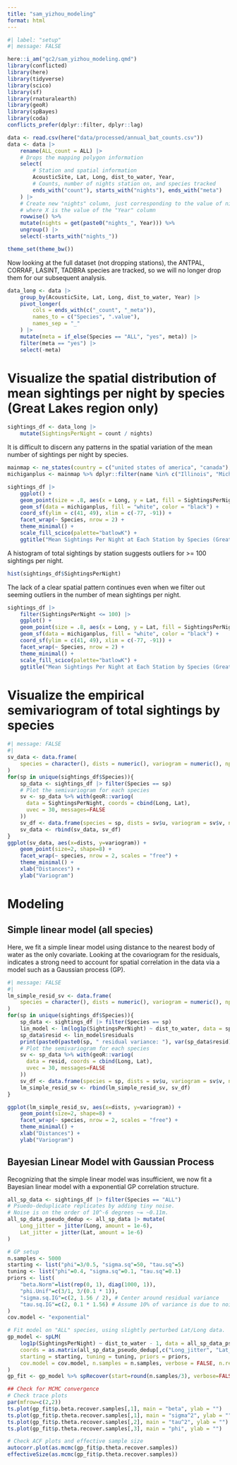 ```yaml
---
title: "sam_yizhou_modeling"
format: html
---
```


```r
#| label: "setup"
#| message: FALSE

here::i_am("gc2/sam_yizhou_modeling.qmd")
library(conflicted)
library(here)
library(tidyverse)
library(scico)
library(sf)
library(rnaturalearth)
library(geoR)
library(spBayes)
library(coda)
conflicts_prefer(dplyr::filter, dplyr::lag)

data <- read.csv(here("data/processed/annual_bat_counts.csv")) 
data <- data |> 
    rename(ALL_count = ALL) |>
    # Drops the mapping polygon information
    select(
        # Station and spatial information
        AcousticSite, Lat, Long, dist_to_water, Year, 
        # Counts, number of nights station on, and species tracked
        ends_with("count"), starts_with("nights"), ends_with("meta")
    ) |>
    # Create new "nights" column, just corresponding to the value of nights_X, 
    # where X is the value of the "Year" column
    rowwise() %>%
    mutate(nights = get(paste0("nights_", Year))) %>%
    ungroup() |> 
    select(-starts_with("nights_"))

theme_set(theme_bw())
```

Now looking at the full dataset (not dropping stations), the ANTPAL, CORRAF, LASINT, TADBRA species are tracked, so we will no longer drop them for our subsequent analysis.

```r
data_long <- data |>
    group_by(AcousticSite, Lat, Long, dist_to_water, Year) |>
    pivot_longer(
        cols = ends_with(c("_count", "_meta")), 
        names_to = c("Species", ".value"),
        names_sep = "_"
    ) |>
    mutate(meta = if_else(Species == "ALL", "yes", meta)) |>
    filter(meta == "yes") |>
    select(-meta)
```

# Visualize the spatial distribution of mean sightings per night by species (Great Lakes region only)
```r
sightings_df <- data_long |>
    mutate(SightingsPerNight = count / nights)
```

It is difficult to discern any patterns in the spatial variation of the mean number of sightings per night by species.
```r
mainmap <- ne_states(country = c("united states of america", "canada"), returnclass = "sf")
michiganplus <- mainmap %>% dplyr::filter(name %in% c("Illinois", "Michigan", "Wisconsin", "Ontario", "Ohio", "Indiana", "Pennsylvania", "New York", "West Virginia"))

sightings_df |>
    ggplot() +
    geom_point(size = .8, aes(x = Long, y = Lat, fill = SightingsPerNight)) +
    geom_sf(data = michiganplus, fill = "white", color = "black") +
    coord_sf(ylim = c(41, 49), xlim = c(-77, -91)) +
    facet_wrap(~ Species, nrow = 2) +
    theme_minimal() +
    scale_fill_scico(palette="batlowK") +
    ggtitle("Mean Sightings Per Night at Each Station by Species (Great Lakes Region)")
```

A histogram of total sightings by station suggests outliers for >= 100 sightings per night.
```r
hist(sightings_df$SightingsPerNight)
```

The lack of a clear spatial pattern continues even when we filter out seeming outliers in the number of mean sightings per night.
```r
sightings_df |>
    filter(SightingsPerNight <= 100) |>
    ggplot() +
    geom_point(size = .8, aes(x = Long, y = Lat, fill = SightingsPerNight)) +
    geom_sf(data = michiganplus, fill = "white", color = "black") +
    coord_sf(ylim = c(41, 49), xlim = c(-77, -91)) +
    facet_wrap(~ Species, nrow = 2) +
    theme_minimal() +
    scale_fill_scico(palette="batlowK") +
    ggtitle("Mean Sightings Per Night at Each Station by Species (Great Lakes Region)", subtitle = "Sightings/night >100 removed")
```

# Visualize the empirical semivariogram of total sightings by species

```r
#| message: FALSE
#| 
sv_data <- data.frame(
    species = character(), dists = numeric(), variogram = numeric(), npairs = numeric(), sd = numeric()
)
for(sp in unique(sightings_df$Species)){
    sp_data <- sightings_df |> filter(Species == sp)
    # Plot the semivariogram for each species
    sv <- sp_data %>% with(geoR::variog(
      data = SightingsPerNight, coords = cbind(Long, Lat), 
      uvec = 30, messages=FALSE
    ))
    sv_df <- data.frame(species = sp, dists = sv$u, variogram = sv$v, npairs = sv$n, sd = sv$sd)
    sv_data <- rbind(sv_data, sv_df)
}
ggplot(sv_data, aes(x=dists, y=variogram)) + 
    geom_point(size=2, shape=8) +
    facet_wrap(~ species, nrow = 2, scales = "free") +
    theme_minimal() + 
    xlab("Distances") +
    ylab("Variogram")
```

# Modeling

## Simple linear model (all species)
Here, we fit a simple linear model using distance to the nearest body of water as the only covariate. Looking at the covariogram for the residuals, indicates a strong need to account for spatial correlation in the data via a model such as a Gaussian process (GP).
```r
#| message: FALSE
#| 
lm_simple_resid_sv <- data.frame(
    species = character(), dists = numeric(), variogram = numeric(), npairs = numeric(), sd = numeric()
)
for(sp in unique(sightings_df$Species)){
    sp_data <- sightings_df |> filter(Species == sp)
    lin_model <- lm(log1p(SightingsPerNight) ~ dist_to_water, data = sp_data)
    sp_data$resid <- lin_model$residuals
    print(paste0(paste0(sp, " residual variance: "), var(sp_data$resid)))
    # Plot the semivariogram for each species
    sv <- sp_data %>% with(geoR::variog(
      data = resid, coords = cbind(Long, Lat), 
      uvec = 30, messages=FALSE
    ))
    sv_df <- data.frame(species = sp, dists = sv$u, variogram = sv$v, npairs = sv$n, sd = sv$sd)
    lm_simple_resid_sv <- rbind(lm_simple_resid_sv, sv_df)
}

ggplot(lm_simple_resid_sv, aes(x=dists, y=variogram)) + 
    geom_point(size=2, shape=8) +
    facet_wrap(~ species, nrow = 2, scales = "free") +
    theme_minimal() + 
    xlab("Distances") +
    ylab("Variogram")
```

## Bayesian Linear Model with Gaussian Process
Recognizing that the simple linear model was insufficient, we now fit a Bayesian linear model with a exponential GP correlation structure.
```r
all_sp_data <- sightings_df |> filter(Species == "ALL")
# Psuedo-deduplicate replicates by adding tiny noise.
# Noise is on the order of 10^-6 degrees ~= ~0.11m.
all_sp_data_pseudo_dedup <- all_sp_data |> mutate(
    Long_jitter = jitter(Long, amount = 1e-6),
    Lat_jitter = jitter(Lat, amount = 1e-6)
)

# GP setup
n.samples <- 5000
starting <- list("phi"=3/0.5, "sigma.sq"=50, "tau.sq"=5)
tuning <- list("phi"=0.4, "sigma.sq"=0.1, "tau.sq"=0.1)
priors <- list(
    "beta.Norm"=list(rep(0, 1), diag(1000, 1)),
    "phi.Unif"=c(3/1, 3/(0.1 * 1)), 
    "sigma.sq.IG"=c(2, 1.56 / 2), # Center around residual variance
    "tau.sq.IG"=c(2, 0.1 * 1.56) # Assume 10% of variance is due to noise
)
cov.model <- "exponential"

# Fit model on "ALL" species, using slightly perturbed Lat/Long data.
gp_model <- spLM(
    log1p(SightingsPerNight) ~ dist_to_water - 1, data = all_sp_data_pseudo_dedup, 
    coords = as.matrix(all_sp_data_pseudo_dedup[,c("Long_jitter", "Lat_jitter")]), 
    starting = starting, tuning = tuning, priors = priors, 
    cov.model = cov.model, n.samples = n.samples, verbose = FALSE, n.report = 500
) 
gp_fit <- gp_model %>% spRecover(start=round(n.samples/3), verbose=FALSE)

## Check for MCMC convergence
# Check trace plots
par(mfrow=c(2,2))
ts.plot(gp_fit$p.beta.recover.samples[,1], main = "beta", ylab = "")
ts.plot(gp_fit$p.theta.recover.samples[,1], main = "sigma^2", ylab = "")
ts.plot(gp_fit$p.theta.recover.samples[,2], main = "tau^2", ylab = "")
ts.plot(gp_fit$p.theta.recover.samples[,3], main = "phi", ylab = "")

# Check ACF plots and effective sample size
autocorr.plot(as.mcmc(gp_fit$p.theta.recover.samples))
effectiveSize(as.mcmc(gp_fit$p.theta.recover.samples))
```
